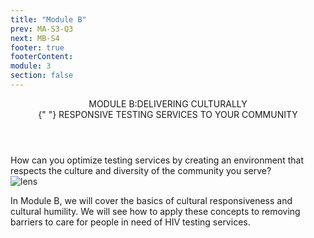 ```yaml
---
title: "Module B"
prev: MA-S3-Q3
next: MB-S4
footer: true
footerContent:
module: 3
section: false
---
```


<Header>
  MODULE B:<span className="text-red">DELIVERING CULTURALLY</span> <br />
  <span className="text-red">
    {" "}
    RESPONSIVE TESTING SERVICES TO YOUR COMMUNITY
  </span>
</Header>
<SubHeader>
  How can you optimize testing services by creating an environment that respects
  the culture and diversity of the community you serve?
</SubHeader>
<SingleLayout>
  <DoubleLayout>
    <div className="text-right">
      <Image
        className="text-right"
        src="/Group_256.svg"
        height={463}
        width={463}
        alt="lens"
      />
    </div>
    <div>
      <p className="text-2rem font-sans text-[#707070]">
        <span className="text-30px font-medium text-red text-left">
          In Module B, we will cover the basics of cultural responsiveness and
          cultural humility.
        </span>
        We will see how to apply these concepts to removing barriers to care for
        people in need of HIV testing services.
      </p>
    </div>
  </DoubleLayout>
</SingleLayout>
